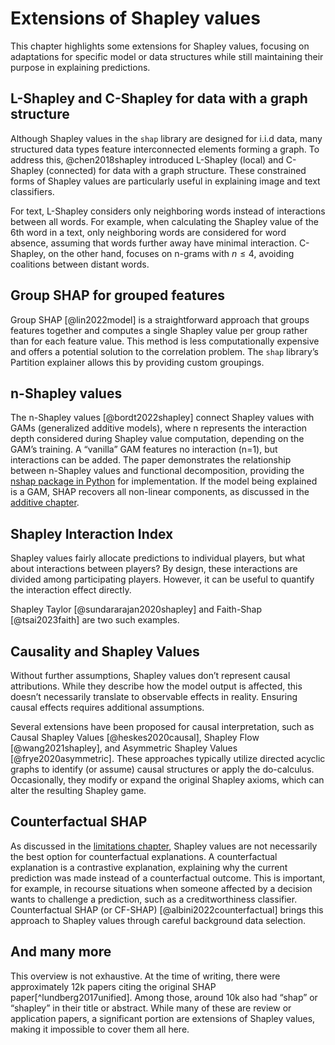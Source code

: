 # Extensions of Shapley values {#extensions}

This chapter highlights some extensions for Shapley values, focusing on adaptations for specific model or data structures while still maintaining their purpose in explaining predictions.

## L-Shapley and C-Shapley for data with a graph structure

Although Shapley values in the `shap` library are designed for i.i.d data, many structured data types feature interconnected elements forming a graph. To address this, @chen2018shapley introduced L-Shapley (local) and C-Shapley (connected) for data with a graph structure. These constrained forms of Shapley values are particularly useful in explaining image and text classifiers.

For text, L-Shapley considers only neighboring words instead of interactions between all words. For example, when calculating the Shapley value of the 6th word in a text, only neighboring words are considered for word absence, assuming that words further away have minimal interaction. C-Shapley, on the other hand, focuses on n-grams with $n\leq4$, avoiding coalitions between distant words.

## Group SHAP for grouped features

Group SHAP [@lin2022model] is a straightforward approach that groups features together and computes a single Shapley value per group rather than for each feature value. This method is less computationally expensive and offers a potential solution to the correlation problem. The `shap` library's Partition explainer allows this by providing custom groupings.

## n-Shapley values
The n-Shapley values [@bordt2022shapley] connect Shapley values with GAMs (generalized additive models), where n represents the interaction depth considered during Shapley value computation, depending on the GAM's training.
A "vanilla" GAM features no interaction (n=1), but interactions can be added.
The paper demonstrates the relationship between n-Shapley values and functional decomposition, providing the [nshap package in Python](https://github.com/tml-tuebingen/nshap) for implementation.
If the model being explained is a GAM, SHAP recovers all non-linear components, as discussed in the [additive chapter](#additive).

## Shapley Interaction Index

Shapley values fairly allocate predictions to individual players, but what about interactions between players?
By design, these interactions are divided among participating players.
However, it can be useful to quantify the interaction effect directly.

Shapley Taylor [@sundararajan2020shapley] and Faith-Shap [@tsai2023faith] are two such examples.

## Causality and Shapley Values

Without further assumptions, Shapley values don't represent causal attributions.
While they describe how the model output is affected, this doesn't necessarily translate to observable effects in reality.
Ensuring causal effects requires additional assumptions.

Several extensions have been proposed for causal interpretation, such as Causal Shapley Values [@heskes2020causal], Shapley Flow [@wang2021shapley], and Asymmetric Shapley Values [@frye2020asymmetric].
These approaches typically utilize directed acyclic graphs to identify (or assume) causal structures or apply the do-calculus.
Occasionally, they modify or expand the original Shapley axioms, which can alter the resulting Shapley game.

## Counterfactual SHAP
As discussed in the [limitations chapter](#limitations), Shapley values are not necessarily the best option for counterfactual explanations.
A counterfactual explanation is a contrastive explanation, explaining why the current prediction was made instead of a counterfactual outcome.
This is important, for example, in recourse situations when someone affected by a decision wants to challenge a prediction, such as a creditworthiness classifier.
Counterfactual SHAP (or CF-SHAP) [@albini2022counterfactual] brings this approach to Shapley values through careful background data selection.

## And many more

This overview is not exhaustive.
At the time of writing, there were approximately 12k papers citing the original SHAP paper[^lundberg2017unified].
Among those, around 10k also had "shap" or "shapley" in their title or abstract.
While many of these are review or application papers, a significant portion are extensions of Shapley values, making it impossible to cover them all here.
